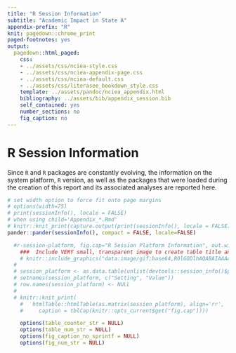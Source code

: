```yaml
---
title: "R Session Information"
subtitle: "Academic Impact in State A"
appendix-prefix: "R"
knit: pagedown::chrome_print
paged-footnotes: yes
output:
  pagedown::html_paged:
    css:
    - ../assets/css/nciea-style.css
    - ../assets/css/nciea-appendix-page.css
    - ../assets/css/nciea-default.css
    - ../assets/css/literasee_bookdown_style.css
    template: ../assets/pandoc/nciea_appendix.html
    bibliography: ../assets/bib/appendix_session.bib
    self_contained: yes
    number_sections: no
    fig_caption: no
---
```


<!--
  This document is intended to be rendered from the "Child_RMD" directory.
-->

# R Session Information

Since `R` and `R` packages are constantly evolving, the information on the system
platform, `R` version, as well as the packages that were loaded during the creation
of this report and its associated analyses are reported here.

```r
# set width option to force fit onto page margins
# options(width=75)
# print(sessionInfo(), locale = FALSE)
# when using child='Appendix_*.Rmd'
# knitr::knit_print(capture.output(print(sessionInfo(), locale = FALSE)))
pander::pander(sessionInfo(), compact = FALSE, locale=FALSE)

  #r-session-platform, fig.cap="R Session Platform Information", out.width="0", out.height="0", out.extra=tab.out.ex, class = "figtab", results="asis"}
	###  Include VERY small, transparent image to create table title and
	# knitr::include_graphics("data:image/gif;base64,R0lGODlhAQABAIAAAAAAAP///yH5BAEAAAAALAAAAAABAAEAAAIBRAA7", dpi=NA, error = FALSE)
  #
  # session_platform <- as.data.table(unlist(devtools::session_info()$platform), keep.rownames=T)[V1 != "tz"]
  # setnames(session_platform, c("Setting", "Value"))
  # row.names(session_platform) <- NULL
  #
  # knitr::knit_print(
	# 	htmlTable::htmlTable(as.matrix(session_platform), align='rr',
	#     caption = tblCap(knitr::opts_current$get("fig.cap"))))
```

<!--  End appendix format: re-start counters and change back to numeric for subsequent re-rendering-->

```r
	options(table_counter_str = NULL)
	options(table_num_str = NULL)
	options(fig_caption_no_sprintf = NULL)
	options(fig_num_str = NULL)
```

